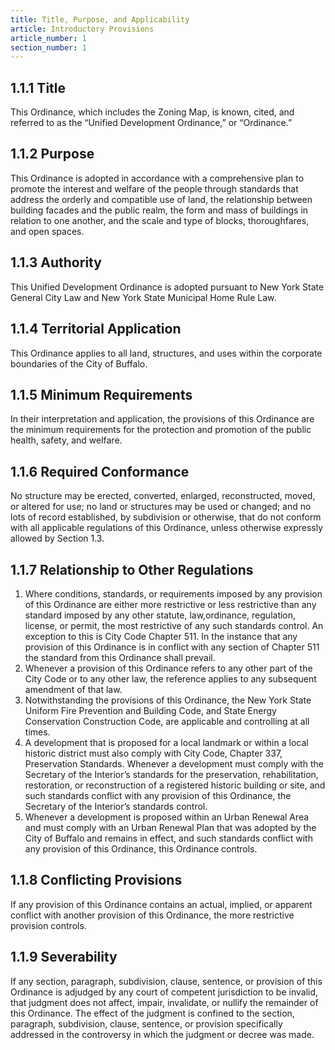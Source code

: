 ```yaml
---
title: Title, Purpose, and Applicability
article: Introductory Provisions
article_number: 1
section_number: 1
---
```


## 1.1.1 Title

This Ordinance, which includes the Zoning Map, is known, cited, and referred to as the “Unified Development Ordinance,” or “Ordinance.”

## 1.1.2 Purpose

This Ordinance is adopted in accordance with a comprehensive plan to promote the interest
and welfare of the people through standards that address the orderly and compatible use of land, the relationship between building facades and the public realm, the form and mass of buildings in relation
to one another, and the scale and type of blocks, thoroughfares, and open spaces.

## 1.1.3 Authority

This Unified Development Ordinance is adopted pursuant to New York State General City Law and New York State Municipal Home Rule Law.

## 1.1.4 Territorial Application

This Ordinance applies to all land, structures, and uses within the corporate boundaries of the City of Buffalo.

## 1.1.5 Minimum Requirements

In their interpretation and application, the provisions of this Ordinance are the minimum requirements for the protection and promotion of the public health, safety, and welfare.

## 1.1.6 Required Conformance

No structure may be erected, converted, enlarged, reconstructed, moved, or altered for use; no land or structures may be used or changed; and no lots of record established, by subdivision or otherwise, that do not conform with all applicable regulations of this Ordinance, unless otherwise expressly allowed by Section 1.3.

## 1.1.7 Relationship to Other Regulations

1. Where conditions, standards, or requirements imposed by any provision of this Ordinance are either more restrictive or less restrictive than any standard imposed by any other statute, law,ordinance, regulation, license, or permit, the most restrictive of any such standards control. An exception to this is City Code Chapter 511. In the instance that any provision of this Ordinance is in conflict with any section of Chapter 511 the standard from this Ordinance shall prevail.
2. Whenever a provision of this Ordinance refers to any other part of the City Code or to any other law, the reference applies to any subsequent amendment of that law.
3. Notwithstanding the provisions of this Ordinance, the New York State Uniform Fire Prevention and Building Code, and State Energy Conservation Construction Code, are applicable and controlling at all times.
4. A development that is proposed for a local landmark or within a local historic district must also comply with City Code, Chapter 337, Preservation Standards. Whenever a development must comply with the Secretary of the Interior’s standards for the preservation, rehabilitation, restoration, or reconstruction of a registered historic building or site, and such standards conflict with any provision of this Ordinance, the Secretary of the Interior’s standards control.
5. Whenever a development is proposed within an Urban Renewal Area and must comply with an Urban Renewal Plan that was adopted by the City of Buffalo and remains in effect, and such standards conflict with any provision of this Ordinance, this Ordinance controls.

## 1.1.8 Conflicting Provisions

If any provision of this Ordinance contains an actual, implied, or apparent conflict with another provision of this Ordinance, the more restrictive provision controls.

## 1.1.9 Severability

If any section, paragraph, subdivision, clause, sentence, or provision of this Ordinance is adjudged by any court of competent jurisdiction to be invalid, that judgment does not affect, impair, invalidate, or nullify the remainder of this Ordinance. The effect of the judgment is confined to the section, paragraph, subdivision, clause, sentence, or provision specifically addressed in the controversy in which the judgment or decree was made.
